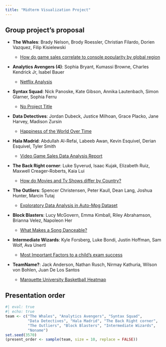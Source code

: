 ```yaml
---
title: "Midterm Visualization Project"
---
```


## Group project's proposal

-   [**The Whales**]{.blue}: Brady Nelson, Brody Roessler, Christian Filardo, Dorien Vazquez, Filip Kisielewski

    -   [How do game sales correlate to console popularity by global region](/documents/proposal_the_whales.pdf)


-   [**Analytics Avengers (4)**]{.blue}: Sophia Bryant, Kumassi Browne, Charles Kendrick Jr, Isabel Bauer

    -   [Netflix Analysis](/documents/proposal_analytics_avenges.pdf)


-   [**Syntax Squad**]{.blue}: Nick Panoske, Kate Gibson, Annika Lautenbach, Simon Glarner, Sophia Ferru

    -   [No Project Title](/documents/proposal_syntax_squad.pdf)


-   [**Data Detectives**]{.blue}: Jordan Dubeck, Justice Milhoan, Grace Placko, Jane Harvey, Madison Zursin

    -   [Happiness of the World Over Time](/documents/proposal_data_detectives.pdf)


-   [**Hala Madrid**]{.blue}: Abdullah Al-Refai, Labeeb Awan, Kevin Esquivel, Derian Esquivel, Tyler Smith

    -   [Video Game Sales Data Analysis Report](/documents/proposal_hala_madrid.pdf)


-   [**The Back Right corner**]{.blue}: Luke Syverud, Isaac Kujak, Elizabeth Ruiz, Maxwell Creager-Roberts, Kaia Lui

    -   [How do Movies and Tv Shows differ by Country?](/documents/proposal_back_right_corner.pdf)


-   [**The Outliers**]{.blue}: Spencer Christensen, Peter Kaull, Dean Lang, Joshua Hunter, Marcin Tutaj

    -   [Exploratory Data Analysis in Auto-Mpg Dataset](/documents/proposal_the_outliers.pdf)


-   [**Block Blasters**]{.blue}: Lucy McGovern, Emma Kimball, Riley Abrahamson, Brianna Velez, Napoleon Her

    -   [What Makes a Song Danceable?](/documents/proposal_block_blasters.pdf)


-   [**Intermediate Wizards**]{.blue}: Kyle Forsberg, Luke Bondi, Justin Hoffman, Sam Wolf, Ava Unertl

    -   [Most Important Factors to a child’s exam success](/documents/proposal_intermediate_wizards.pdf)


-   **TeamName?**: Jack Anderson, Nathan Rusch, Nirmay Kathuria, Wilson von Bohlen, Juan De Los Santos

    -   [Marquette University Basketball Heatmap](/documents/proposal_noname.pdf)



## Presentation order

```r
#| eval: true
#| echo: true
team <- c("The Whales", "Analytics Avengers", "Syntax Squad", 
          "Data Detectives", "Hala Madrid", "The Back Right corner",
          "The Outliers", "Block Blasters", "Intermediate Wizards",
          "Noname")
set.seed(3570)
(present_order <- sample(team, size = 10, replace = FALSE))
```
